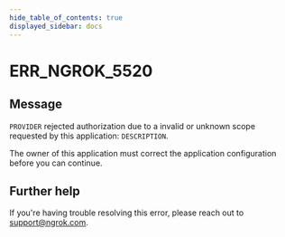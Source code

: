 ```yaml
---
hide_table_of_contents: true
displayed_sidebar: docs
---
```



# ERR_NGROK_5520

## Message

`PROVIDER` rejected authorization due to a invalid or unknown scope requested by this application: `DESCRIPTION`.

The owner of this application must correct the application configuration before you can continue.

<ErrorDetails error="err_ngrok_5520" />

## Further help

If you're having trouble resolving this error, please reach out to [support@ngrok.com](mailto:support@ngrok.com?subject=Help%20with%20ERR_NGROK_5520).
